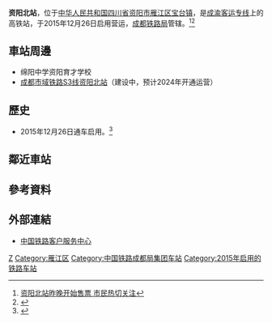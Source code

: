 {{Expand|time=2016-04-21T13:41:43+00:00}}
{{Infobox China railway station
|车站名称 = 资阳北站
|图片 = 
|图片介绍 = 
|其他名称 = 
|车站拼音 = Ziyangbei
|英文名称 = Ziyangbei Railway Station<ref>{{Cite web |url=http://news.sina.com.cn/o/2012-09-18/080725196193.shtml |title=铁道部:火车站名含"东西南北"统一改用拼音 |accessdate=2016-05-02 |archive-date=2017-07-30 |archive-url=https://web.archive.org/web/20170730073100/http://news.sina.com.cn/o/2012-09-18/080725196193.shtml |dead-url=no }}</ref><ref>{{cite journal |author=[[铁道部运输局|铁道部运输局]] |journal = 铁路客货运输专刊 |year=2012 |issue=4 |title = 关于明确铁路车站站名英文译法的通知 |id = 运营运调电[2012]1911号 |page = 6}}</ref>
|车站代码 = 
|电报码 = FYW
|拼音码 = ZYB
|车站类型 = 客运中间站
|技术性质 = 中间站
|业务性质 = 客运站
|始建时间 = 
|开通运营 = 2015年12月26日
|车站位置 = [[四川省|四川省]][[资阳市|资阳市]][[雁江区|雁江区]][[宝台镇|宝台镇]]
|坐标 = {{coord|30|7|42.88|N|104|40|50.90|E|display=inline,title}}
|归属 = [[成都铁路局|成都铁路局]]
|线路 = [[成渝客运专线|成渝客运专线]]
|车站等级 = 
|使用状态 = 使用中
|股道数目 = 7
|正线 = 2
|到发线 = 5
|其它线 = 
|月台数目 = 3
|侧式站台 = 1
|岛式站台 = 2
|站台面 = 5
|网站 = 
|站线配置图 = 
}}
'''资阳北站'''，位于[[中华人民共和国|中华人民共和国]][[四川省|四川省]][[资阳市|资阳市]][[雁江区|雁江区]][[宝台镇|宝台镇]]，是[[成渝客运专线|成渝客运专线]]上的高铁站，于2015年12月26日启用营运，[[成都铁路局|成都铁路局]]管辖。<ref>[http://difang.gmw.cn/newspaper/2015-12/26/content_110414237.htm 资阳北站昨晚开始售票 市民热切关注]</ref><ref>{{Cite web |url=http://sichuan.scol.com.cn/zyxw/201512/54243151.html |title=资阳北站成为资阳又一亮丽的风景线 |access-date=2016-04-21 |archive-date=2017-03-05 |archive-url=https://web.archive.org/web/20170305030935/http://sichuan.scol.com.cn/zyxw/201512/54243151.html |dead-url=no }}</ref>

==車站周邊==
* 绵阳中学资阳育才学校
* [[成都市域铁路S3线|成都市域铁路S3线]][[资阳北站站|资阳北站]]（建设中，预计2024年开通运营）

==歷史==
* 2015年12月26日通车启用。<ref>{{Cite web |url=http://sichuan.scol.com.cn/zyxw/201512/54243290.html |title=成渝高铁今日首次通车 资阳北站呈现空前宣传盛况 |access-date=2016-04-21 |archive-date=2017-03-05 |archive-url=https://web.archive.org/web/20170305030932/http://sichuan.scol.com.cn/zyxw/201512/54243290.html |dead-url=no }}</ref>

== 鄰近車站 ==
{{start rail box|[[中国高速铁路|中国高速铁路]]}}
{{s-inop|[[简阳南站|简阳南站]]|往 [[成都东站|成都东]]、[[成都南站|成都南]]}}
{{s-line|[[成渝客运专线|成渝客运专线]]<br />← 30km 资阳北站 41km →}}
{{s-inop|[[资中北站|资中北站]]|往 [[重庆站|重庆]]}}
{{s-end}}

==參考資料==
{{reflist}}

==外部連結==
* [http://www.12306.cn/mormhweb/ 中国铁路客户服务中心]{{Wayback|url=http://www.12306.cn/mormhweb/ |date=20180205163941 }}
{{China-rail-stub}}
{{成渝客运专线}}
{{成达万高速铁路}}
[[Category:资阳市铁路车站|Z]]
[[Category:雁江区|Category:雁江区]]
[[Category:中国铁路成都局集团车站|Category:中国铁路成都局集团车站]]
[[Category:2015年启用的铁路车站|Category:2015年启用的铁路车站]]